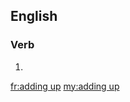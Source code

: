 ==English==

===Verb===
{{head|en|head=[[adding]] [[up]]}}

# {{present participle of|add up|lang=en}}

[[fr:adding up]]
[[my:adding up]]